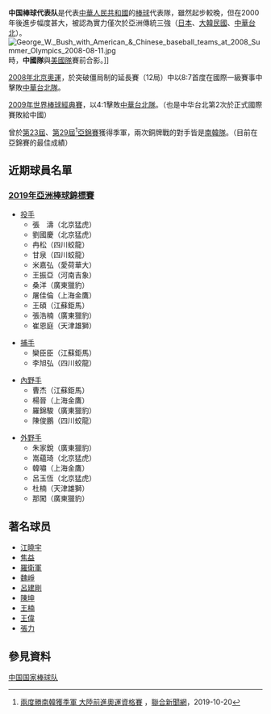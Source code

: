{{Infobox National baseball team
|Logo = 
|Name = 中國棒球队
|Country = {{PRC}}
|Federation = [[中国棒球协会|中国棒球协会]]
|Confederation = [[亚洲棒球联合会|亚洲棒球联合会]]
|Manager = [[宋平山|宋平山]]
|WBSC Rank = 21
|WBSC rank = 21 {{decrease}} 1 (2019年12月31日)<ref>{{cite web|url=http://rankings.wbsc.org/team/CHN/baseball/men|title=China Men's World Rankings|date=2018年12月17日|accessdate=2019年8月16日|publisher=[[世界棒壘球聯盟|世界棒壘球聯盟]]|archive-date=2019年8月18日|archive-url=https://web.archive.org/web/20190818205700/http://rankings.wbsc.org/team/CHN/baseball/men|dead-url=no}}</ref>
|WBSC best = 18 (第一次在2015年)
|WBSC worst = 22 (2017年)
<!-- Olympic Games -->
|Olympic apps = 1
|Olympic first = 2008
|Olympic best = 8（2008）
<!-- World Baseball Classic -->
|WBC apps = 3
|WBC first = 2006
|WBC best = 11（[[2009年世界棒球經典賽|2009]]）
<!-- Asian Games -->
|AG apps = 8
|AG first = 1990
|AG best = 4（1990、1994、1998、<br/>2002、2006、2010、2014、2018）
<!-- Asian Championship -->
| AC apps         = 13
| AC first        = 1985
| AC best         = [[File:Bronze_medal_asia.svg|20px]] 季軍（[[2005年亞洲棒球錦標賽|2005]]、[[2019年亞洲棒球錦標賽|2019]]）
|h_title          = 主場
|h_pattern_cap    =
|h_cap            = DB000D
|h_pattern_la     = _cuffpipingonwhite
|h_leftarm        = DB000D
|h_pattern_b      = _baseball_pipingonwhite
|h_body           = DB000D
|h_pattern_ra     = _cuffpipingonwhite
|h_rightarm       = DB000D
|h_pattern_pants  = _beltonwhite
|h_pants          = DB000D
|h_socks          = DB000D
|a_title          = 客場
|a_pattern_cap = 
|a_cap            = DB000D
|a_pattern_la     = 
|a_leftarm        = DB000D
|a_pattern_b      = 
|a_body           = DB000D
|a_pattern_ra     = 
|a_rightarm       = DB000D
|a_pattern_pants  = _beltonwhite
|a_pants          = DB000D
|a_socks          = DB000D
}}
'''中国棒球代表队'''是代表[[中華人民共和國|中華人民共和國]]的[[棒球|棒球]]代表隊，雖然起步較晚，但在2000年後進步幅度甚大，被認為實力僅次於亞洲傳統三強（[[日本棒球代表隊|日本]]、[[韓國棒球代表隊|大韓民國]]、[[中華成棒隊|中華台北]]）。
[[File:George_W._Bush_with_American_&_Chinese_baseball_teams_at_2008_Summer_Olympics_2008-08-11.jpg|thumb]]時，'''中國隊'''與[[美國棒球代表隊|美國隊]]賽前合影。]]

[[2008年北京奧運|2008年北京奧運]]，於突破僵局制的延長賽（12局）中以8:7首度在國際一級賽事中擊敗[[中華民國棒球代表隊|中華台北隊]]。

[[2009年世界棒球經典賽|2009年世界棒球經典賽]]，以4:1擊敗[[中華民國棒球代表隊|中華台北隊]]。（也是中华台北第2次於正式國際賽敗給中國）

曾於[[2005年亞洲棒球錦標賽|第23屆]]、[[2019年亞洲棒球錦標賽|第29屆]]<ref>[https://udn.com/news/story/7005/4115359 兩度勝南韓獲季軍 大陸前進奧運資格賽] {{Wayback|url=https://udn.com/news/story/7005/4115359 |date=20191020143624 }}，[[聯合新聞網|聯合新聞網]]，2019-10-20</ref>[[亞錦賽|亞錦賽]]獲得季軍，兩次銅牌戰的對手皆是[[韓國國家棒球隊|南韓隊]]。（目前在亞錦賽的最佳成績）

==近期球員名單==
===[[2019年亞洲棒球錦標賽|2019年亞洲棒球錦標賽]]===
{{col-begin}}
{{col-4}}
*[[投手|投手]]
**張　濤（北京猛虎）　
**劉國慶（北京猛虎）
**冉松（四川蛟龍）
**甘泉（四川蛟龍）　
**米嘉弘（愛荷華大）　
**王振亞（河南吉象）
**桑洋（廣東獵豹）　
**屠佳倫（上海金鷹）
**王碩（江蘇鉅馬）
**張浩楠（廣東獵豹）
**崔恩庭（天津雄獅） 

{{col-4}}
*[[捕手|捕手]]
**欒臣臣（江蘇鉅馬）
**李旭弘（四川蛟龍）

{{col-4}}
*[[內野手|內野手]]
**曹杰（江蘇鉅馬）
**楊晉（上海金鷹）　
**羅錦駿（廣東獵豹）
**陳俊鵬（四川蛟龍）

{{col-4}}
*[[外野手|外野手]]
**朱家銳（廣東獵豹）　
**嵩蘊琦（北京猛虎）
**韓嘯（上海金鷹）
**呂玉恆（北京猛虎）　
**杜楠（天津雄獅）　
**那闖（廣東獵豹）

{{Col-end}}


== 著名球员 ==
* [[江曉宇|江曉宇]]
* [[焦益|焦益]]
* [[羅衛軍|羅衛軍]]
* [[魏崢_(棒球運動員)|魏崢]]
* [[呂建剛|呂建剛]]
* [[陳坤_(棒球運動員)|陳坤]]
* [[王楠_(棒球運動員)|王楠]]
* [[王偉_(棒球運動員)|王偉]]
* [[張力_(棒球運動員)|張力]]

==參見資料==
{{reflist}}

{{Commons category|China national baseball team}}
{{亞洲棒球總會國家棒球代表隊}}
{{中国体育国家队}}

[[Category:中国国家棒球队|]]